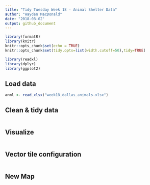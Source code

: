 ```yaml
---
title: "Tidy Tuesday Week 18 - Animal Shelter Data"
author: "Hayden MacDonald"
date: "2018-08-02"
output: github_document
---
```


```r
library(formatR)
library(knitr)
knitr::opts_chunk$set(echo = TRUE)
knitr::opts_chunk$set(tidy.opts=list(width.cutoff=50),tidy=TRUE)

library(readxl)
library(dplyr)
library(ggplot2)
```

## Load data

```r
anml <- read_xlsx("week18_dallas_animals.xlsx")
```

## Clean & tidy data

```r

```

## Visualize

```r

```

## Vector tile configuration

```r

```

## New Map

```r

```













